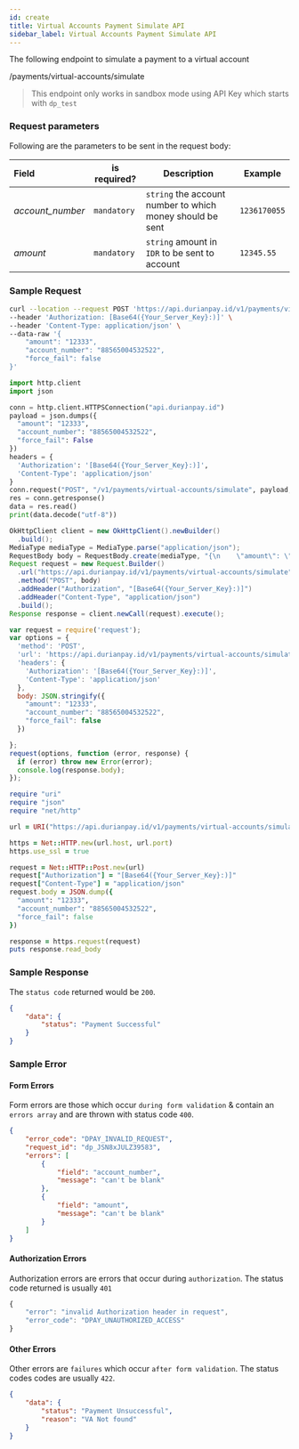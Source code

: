 ```yaml
---
id: create
title: Virtual Accounts Payment Simulate API
sidebar_label: Virtual Accounts Payment Simulate API
---
```


<div class = 'right-component'></div>

<div class = 'left-side'>



The following endpoint to simulate a payment to a virtual account
<url post=""><div class="ib">/payments/virtual-accounts/simulate</div></url>

> This endpoint only works in sandbox mode using API Key which starts with `dp_test`

</div>

<div class = 'full-side'>

<div class = 'left-side'>

### Request parameters
Following are the parameters to be sent in the request body:

| Field             | is required? | Description      |   Example  | 
| :---------------- | ------------ | ---------------- | ---------- |
| *account_number* | `mandatory` | `string` the account number to which money should be sent | `1236170055`
| *amount* | `mandatory` | `string` amount in `IDR` to be sent to account  | `12345.55`

</div>

<div class = 'right-code'>

### Sample Request

<MultiCodeBlock>

```bash
curl --location --request POST 'https://api.durianpay.id/v1/payments/virtual-accounts/simulate' \
--header 'Authorization: [Base64({Your_Server_Key}:)]' \
--header 'Content-Type: application/json' \
--data-raw '{
    "amount": "12333",
    "account_number": "88565004532522",
    "force_fail": false
}'
```


```python
import http.client
import json

conn = http.client.HTTPSConnection("api.durianpay.id")
payload = json.dumps({
  "amount": "12333",
  "account_number": "88565004532522",
  "force_fail": False
})
headers = {
  'Authorization': '[Base64({Your_Server_Key}:)]',
  'Content-Type': 'application/json'
}
conn.request("POST", "/v1/payments/virtual-accounts/simulate", payload, headers)
res = conn.getresponse()
data = res.read()
print(data.decode("utf-8"))
```

```java
OkHttpClient client = new OkHttpClient().newBuilder()
  .build();
MediaType mediaType = MediaType.parse("application/json");
RequestBody body = RequestBody.create(mediaType, "{\n    \"amount\": \"12333\",\n    \"account_number\": \"88565004532522\",\n    \"force_fail\": false\n}");
Request request = new Request.Builder()
  .url("https://api.durianpay.id/v1/payments/virtual-accounts/simulate")
  .method("POST", body)
  .addHeader("Authorization", "[Base64({Your_Server_Key}:)]")
  .addHeader("Content-Type", "application/json")
  .build();
Response response = client.newCall(request).execute();
```

```js
var request = require('request');
var options = {
  'method': 'POST',
  'url': 'https://api.durianpay.id/v1/payments/virtual-accounts/simulate',
  'headers': {
    'Authorization': '[Base64({Your_Server_Key}:)]',
    'Content-Type': 'application/json'
  },
  body: JSON.stringify({
    "amount": "12333",
    "account_number": "88565004532522",
    "force_fail": false
  })

};
request(options, function (error, response) {
  if (error) throw new Error(error);
  console.log(response.body);
});

```

```ruby
require "uri"
require "json"
require "net/http"

url = URI("https://api.durianpay.id/v1/payments/virtual-accounts/simulate")

https = Net::HTTP.new(url.host, url.port)
https.use_ssl = true

request = Net::HTTP::Post.new(url)
request["Authorization"] = "[Base64({Your_Server_Key}:)]"
request["Content-Type"] = "application/json"
request.body = JSON.dump({
  "amount": "12333",
  "account_number": "88565004532522",
  "force_fail": false
})

response = https.request(request)
puts response.read_body

```

</MultiCodeBlock>

### Sample Response

The `status code` returned would be `200`.

```json
{
    "data": {
        "status": "Payment Successful"
    }
}
```

### Sample Error

#### Form Errors

Form errors are those which occur `during form validation` & contain an `errors array` and are thrown with status code `400`.

```json
{
    "error_code": "DPAY_INVALID_REQUEST",
    "request_id": "dp_JSN8xJULZ39583",
    "errors": [
        {
            "field": "account_number",
            "message": "can't be blank"
        },
        {
            "field": "amount",
            "message": "can't be blank"
        }
    ]
}
```

#### Authorization Errors

Authorization errors are errors that occur during `authorization`. The status code returned is usually `401`

```js
{
    "error": "invalid Authorization header in request",
    "error_code": "DPAY_UNAUTHORIZED_ACCESS"
}
```

#### Other Errors

Other errors are `failures` which occur `after form validation`. The status codes codes are usually `422`.


```json
{
    "data": {
        "status": "Payment Unsuccessful",
        "reason": "VA Not found"
    }
}
```

</div>

</div>
